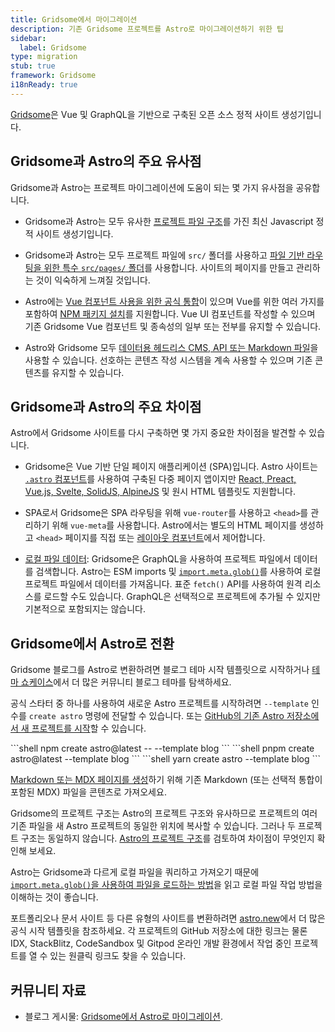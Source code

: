 ```yaml
---
title: Gridsome에서 마이그레이션
description: 기존 Gridsome 프로젝트를 Astro로 마이그레이션하기 위한 팁
sidebar:
  label: Gridsome
type: migration
stub: true
framework: Gridsome
i18nReady: true
---
```



[Gridsome](https://gridsome.org)은 Vue 및 GraphQL을 기반으로 구축된 오픈 소스 정적 사이트 생성기입니다.

## Gridsome과 Astro의 주요 유사점

Gridsome과 Astro는 프로젝트 마이그레이션에 도움이 되는 몇 가지 유사점을 공유합니다.

- Gridsome과 Astro는 모두 유사한 [프로젝트 파일 구조](/ko/basics/project-structure/#디렉터리-및-파일)를 가진 최신 Javascript 정적 사이트 생성기입니다.

- Gridsome과 Astro는 모두 프로젝트 파일에 `src/` 폴더를 사용하고 [파일 기반 라우팅을 위한 특수 `src/pages/` 폴더](/ko/basics/astro-pages/)를 사용합니다. 사이트의 페이지를 만들고 관리하는 것이 익숙하게 느껴질 것입니다.

- Astro에는 [Vue 컴포넌트 사용을 위한 공식 통합](/ko/guides/integrations-guide/vue/)이 있으며 Vue를 위한 여러 가지를 포함하여 [NPM 패키지 설치](/ko/guides/imports/#npm-패키지)를 지원합니다. Vue UI 컴포넌트를 작성할 수 있으며 기존 Gridsome Vue 컴포넌트 및 종속성의 일부 또는 전부를 유지할 수 있습니다.

- Astro와 Gridsome 모두 [데이터용 헤드리스 CMS, API 또는 Markdown 파일](/ko/guides/data-fetching/)을 사용할 수 있습니다. 선호하는 콘텐츠 작성 시스템을 계속 사용할 수 있으며 기존 콘텐츠를 유지할 수 있습니다.

## Gridsome과 Astro의 주요 차이점

Astro에서 Gridsome 사이트를 다시 구축하면 몇 가지 중요한 차이점을 발견할 수 있습니다.

- Gridsome은 Vue 기반 단일 페이지 애플리케이션 (SPA)입니다. Astro 사이트는 [`.astro` 컴포넌트](/ko/basics/astro-components/)를 사용하여 구축된 다중 페이지 앱이지만 [React, Preact, Vue.js, Svelte, SolidJS, AlpineJS](/ko/guides/framework-components/) 및 원시 HTML 템플릿도 지원합니다.

- SPA로서 Gridsome은 SPA 라우팅을 위해 `vue-router`를 사용하고 `<head>`를 관리하기 위해 `vue-meta`를 사용합니다. Astro에서는 별도의 HTML 페이지를 생성하고 `<head>` 페이지를 직접 또는 [레이아웃 컴포넌트](/ko/basics/layouts/)에서 제어합니다.

- [로컬 파일 데이터](/ko/guides/imports/): Gridsome은 GraphQL을 사용하여 프로젝트 파일에서 데이터를 검색합니다. Astro는 ESM imports 및 [`import.meta.glob()`](/ko/guides/imports/#importmetaglob)를 사용하여 로컬 프로젝트 파일에서 데이터를 가져옵니다. 표준 `fetch()` API를 사용하여 원격 리소스를 로드할 수도 있습니다. GraphQL은 선택적으로 프로젝트에 추가될 수 있지만 기본적으로 포함되지는 않습니다.

## Gridsome에서 Astro로 전환

Gridsome 블로그를 Astro로 변환하려면 블로그 테마 시작 템플릿으로 시작하거나 [테마 쇼케이스](https://astro.build/themes/)에서 더 많은 커뮤니티 블로그 테마를 탐색하세요.

공식 스타터 중 하나를 사용하여 새로운 Astro 프로젝트를 시작하려면 `--template` 인수를 `create astro` 명령에 전달할 수 있습니다. 또는 [GitHub의 기존 Astro 저장소에서 새 프로젝트를 시작](/ko/install-and-setup/#cli-마법사를-통해-설치)할 수 있습니다.

  <PackageManagerTabs>
    <Fragment slot="npm">
    ```shell
    npm create astro@latest -- --template blog
    ```
    </Fragment>
    <Fragment slot="pnpm">
    ```shell
    pnpm create astro@latest --template blog
    ```
    </Fragment>
    <Fragment slot="yarn">
    ```shell
    yarn create astro --template blog
    ```
    </Fragment>
  </PackageManagerTabs>

[Markdown 또는 MDX 페이지를 생성](/ko/guides/markdown-content/)하기 위해 기존 Markdown (또는 선택적 통합이 포함된 MDX) 파일을 콘텐츠로 가져오세요.

Gridsome의 프로젝트 구조는 Astro의 프로젝트 구조와 유사하므로 프로젝트의 여러 기존 파일을 새 Astro 프로젝트의 동일한 위치에 복사할 수 있습니다. 그러나 두 프로젝트 구조는 동일하지 않습니다. [Astro의 프로젝트 구조](/ko/basics/project-structure/)를 검토하여 차이점이 무엇인지 확인해 보세요.


Astro는 Gridsome과 다르게 로컬 파일을 쿼리하고 가져오기 때문에 [`import.meta.glob()`을 사용하여 파일을 로드하는 방법](/ko/guides/imports/#importmetaglob)을 읽고 로컬 파일 작업 방법을 이해하는 것이 좋습니다.

포트폴리오나 문서 사이트 등 다른 유형의 사이트를 변환하려면 [astro.new](https://astro.new)에서 더 많은 공식 시작 템플릿을 참조하세요. 각 프로젝트의 GitHub 저장소에 대한 링크는 물론 IDX, StackBlitz, CodeSandbox 및 Gitpod 온라인 개발 환경에서 작업 중인 프로젝트를 열 수 있는 원클릭 링크도 찾을 수 있습니다.

## 커뮤니티 자료

- 블로그 게시물: [Gridsome에서 Astro로 마이그레이션](https://fyodor.io/migration-from-gridsome-to-astro/).
